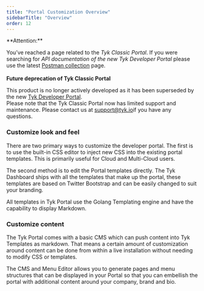 ```yaml
---
title: "Portal Customization Overview"
sidebarTitle: "Overview"
order: 12
---
```



<Warning>
**Attention:**

You’ve reached a page related to the *Tyk Classic Portal*. If you were searching for *API documentation of the new Tyk
Developer Portal* please use the latest
[Postman collection](/product-stack/tyk-enterprise-developer-portal/api-documentation/tyk-edp-api) page.
<br />
<br />
**Future deprecation of Tyk Classic Portal**

This product is no longer actively developed as it
has been superseded by the new [Tyk Developer Portal](/portal/overview).
<br />
Please note that the Tyk Classic Portal now has limited support and maintenance. Please contact us at
[support@tyk.io](<mailto:support@tyk.io?subject=Tyk classic developer portal>)if you have any questions.
</Warning>


### Customize look and feel

There are two primary ways to customize the developer portal. The first is to use the built-in CSS editor to inject new CSS into the existing portal templates. This is primarily useful for Cloud and Multi-Cloud users.

The second method is to edit the Portal templates directly. The Tyk Dashboard ships with all the templates that make up the portal, these templates are based on Twitter Bootstrap and can be easily changed to suit your branding.

All templates in Tyk Portal use the Golang Templating engine and have the capability to display Markdown.

### Customize content

The Tyk Portal comes with a basic CMS which can push content into Tyk Templates as markdown. That means a certain amount of customization around content can be done from within a live installation without needing to modify CSS or templates.

The CMS and Menu Editor allows you to generate pages and menu structures that can be displayed in your Portal so that you can embellish the portal with additional content around your company, brand and bio.

